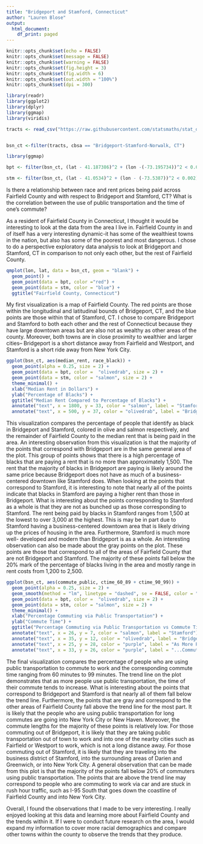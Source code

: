 ```yaml
---
title: "Bridgeport and Stamford, Connecticut"
author: "Lauren Blose"
output:
  html_document:
    df_print: paged
---
```

```r
knitr::opts_chunk$set(echo = FALSE)
knitr::opts_chunk$set(message = FALSE)
knitr::opts_chunk$set(warning = FALSE)
knitr::opts_chunk$set(fig.height = 3)
knitr::opts_chunk$set(fig.width = 6)
knitr::opts_chunk$set(out.width = "100%")
knitr::opts_chunk$set(dpi = 300)

library(readr)
library(ggplot2)
library(dplyr)
library(ggmap)
library(viridis)
```

```r
tracts <- read_csv("https://raw.githubusercontent.com/statsmaths/stat_data/gh-pages/acs_tract_data_2016.csv.gz")


bsn_ct <-filter(tracts, cbsa == "Bridgeport-Stamford-Norwalk, CT") 
```

```r
library(ggmap)
```

```r
bpt <- filter(bsn_ct, (lat - 41.187386)^2 + (lon -(-73.195734))^2 < 0.002)

stm <- filter(bsn_ct, (lat - 41.0534)^2 + (lon - (-73.5387))^2 < 0.002)
```

Is there a relationship between race and rent prices being paid across Fairfield County and with respect to Bridgeport and Stamford, CT? What is the correlation between the use of public transportation and the time of one's commute?

As a resident of Fairfield County in Connecticut, I thought it would be interesting to look at the data from the area I live in. Fairfield County in and of itself has a very interesting dynamic-it has some of the wealthiest towns in the nation, but also has some of the poorest and most dangerous. I chose to do a perspective exploratory data analysis to look at Bridgeport and Stamford, CT in comparison to not only each other, but the rest of Fairfield County. 

```r
qmplot(lon, lat, data = bsn_ct, geom = "blank") +
  geom_point() +
  geom_point(data = bpt, color ="red") +
  geom_point(data = stm, color = "blue") +
  ggtitle("Fairfield County, Connecticut") 
```

My first visualization is a map of Fairfield County. The red points are those within the longitudinal and latitudinal bounds of Bridgeport, CT, and the blue points are those within that of Stamford, CT. I chose to compare Bridgeport and Stamford to both each other and the rest of Connecticut because they have large downtown areas but are also not as wealthy as other areas of the county. Moreover, both towns are in close proximity to wealthier and larger cities-- Bridgeport is a short distance away from Fairfield and Westport, and Stamford is a short ride away from New York City. 
```r
ggplot(bsn_ct, aes(median_rent, race_black)) +
  geom_point(alpha = 0.25, size = 2) +
  geom_point(data = bpt, color =  "olivedrab", size = 2) +
  geom_point(data = stm, color = "salmon", size = 2) +
  theme_minimal() +
  xlab("Median Rent in Dollars") +
  ylab("Percentage of Blacks") +
  ggtitle("Median Rent Compared to Percentage of Blacks") +
  annotate("text", x = 1800, y = 33, color = "salmon", label = "Stamford") +
  annotate("text", x = 500, y = 37, color = "olivedrab", label = "Bridgeport") 
```

This visualization compares the percentage of people that identify as black in Bridgeport and Stamford, colored in olive and salmon respectively, and the remainder of Fairfield County to the median rent that is being paid in the area. An interesting observation from this visualization is that the majority of the points that correspond with Bridgeport are in the same general area of the plot. This group of points shows that there is a high percentage of blacks that are paying a rent that is no more than approximately 1,500. The rent that the majority of blacks in Bridgeport are paying is likely around the same price because Bridgeport does not have as much of a business-centered downtown like Stamford does. When looking at the points that correspond to Stamford, it is interesting to note that nearly all of the points indicate that blacks in Stamford are paying a higher rent than those in Bridgeport. What is interesting about the points corresponding to Stamford as a whole is that they are not as bunched up as those corresponding to Stamford. The rent being paid by blacks in Stamford ranges from 1,500 at the lowest to over 3,000 at the highest. This is may be in part due to Stamford having a business-centered downtown area that is likely driving up the prices of housing in the area. Furthermore, Stamford is much more well- developed and modern than Bridgeport is as a whole. An interesting observation can also be made about the gray points on the plot. These points are those that correspond to all of the areas of Fairfield County that are not Bridgeport and Stamford. The majority of these points fall below the 20% mark of the percentage of blacks living in the area and mostly range in rent costs from 1,200 to 2,500. 

```r
ggplot(bsn_ct, aes(commute_public, ctime_60_89 + ctime_90_99)) +
  geom_point(alpha = 0.25, size = 2) +
  geom_smooth(method = "lm", linetype = "dashed", se = FALSE, color = "black") +
  geom_point(data = bpt, color =  "olivedrab", size = 2) +
  geom_point(data = stm, color = "salmon", size = 2) +
  theme_minimal() +
  xlab("Percentage Commuting via Public Transportation") +
  ylab("Commute Time") +
  ggtitle("Percentage Commuting via Public Transportation vs Commute Time") +
  annotate("text", x = 26, y = 7, color = "salmon", label = "Stamford") +
  annotate("text", x = 35, y = 12, color = "olivedrab", label = "Bridgeport") +
  annotate("text", x = 25, y = 28, color = "purple", label = "As More People Use Public Transportation...") +
  annotate("text", x = 33, y = 26, color = "purple", label = "...Commute Time Increases")
```

The final visualization compares the percentage of people who are using public transportation to commute to work and the corresponding commute time ranging from 60 minutes to 99 minutes. The trend line on the plot demonstrates that as more people use public transportation, the time of their commute tends to increase. What is interesting about the points that correspond to Bridgeport and Stamford is that nearly all of them fall below the trend line. Furthermore, the points that are gray and correspond to the other areas of Fairfield County fall above the trend line for the most part. It is likely that the people who are using public transportation for long commutes are going into New York City or New Haven. Moreover, the commute lengths for the majority of these points is relatively low. For those commuting out of Bridgeport, it is likely that they are taking public transportation out of town to work and into one of the nearby cities such as Fairfield or Westport to work, which is not a long distance away. For those commuting out of Stamford, it is likely that they are traveling into the business district of Stamford, into the surrounding areas of Darien and Greenwich, or into New York City. A general observation that can be made from this plot is that the majority of the points fall below 20% of commuters using public transportation. The points that are above the trend line may correspond to people who are commuting to work via car and are stuck in rush hour traffic, such as I-95 South that goes down the coastline of Fairfield County and into New York City. 

Overall, I found the observations that I made to be very interesting. I really enjoyed looking at this data and learning more about Fairfield County and the trends within it. If I were to conduct future research on the area, I would expand my information to cover more racial demographics and compare other towns within the county to observe the trends that they produce. 